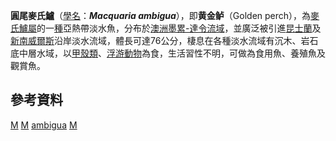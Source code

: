 {{Speciesbox 
| taxon = Macquaria ambigua
| authority = [[Richardson|Richardson]], 1845
| status = NE
| status_system = IUCN3.1
| synonyms = *''Datnia ambigua '', Richardson, 1845 
*''Plectroplites ambiguus '', Richardson, 1845 
*''Macquaria ambiguus '', Richardson, 1845 
|}}

'''圓尾麥氏鱸'''（[[學名|學名]]：'''''Macquaria ambigua'''''），即'''黄金鲈'''（Golden perch），為[[麥氏鱸屬|麥氏鱸屬]]的一[[種|種]]亞熱帶淡水魚，分布於[[澳洲|澳洲]][[墨累-達令流域|墨累-達令流域]]，並廣泛被引進[[昆士蘭|昆士蘭]]及[[新南威爾斯|新南威爾斯]]沿岸淡水流域，體長可達76公分，棲息在各種淡水流域有沉木、岩石底中層水域，以[[甲殼類|甲殼類]]、[[浮游動物|浮游動物]]為食，生活習性不明，可做為食用魚、養殖魚及觀賞魚。

==參考資料==
{{reflist}}
{{Taxonbar}}

[[Category:食用魚|M]]
[[Category:觀賞魚|M]]
[[Category:麥氏鱸屬|ambigua]]
[[Category:1845年描述的魚類|M]]